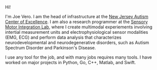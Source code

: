 
Hi!

I'm Joe Vero. I am the head of infrastructure at the [New Jersey Autism Center of Excellence](njace.us).  I am also a research programmer at the [Sensory Motor Integration Lab](sensorymotorintegrationlab.com), where I create multimodal experiements involving intertial measurement units and electrophysiological sensor modalities (EMG, ECG) and perform data analysis that characterizes neurodevelopmental and neurodegenerative disorders, such as Autism Spectrum Disorder and Parkinson's Disease.

I use any tool for the job, and with many jobs requires many tools.  I have worked on major projects in Python, Go, C++, Matlab, and Swift.
